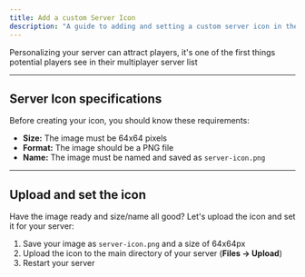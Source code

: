 ```yaml
---
title: Add a custom Server Icon
description: "A guide to adding and setting a custom server icon in the server list"
---
```


Personalizing your server can attract players, it's one of the first things potential players see in their multiplayer server list

---
Server Icon specifications
---
Before creating your icon, you should know these requirements:
- **Size:** The image must be 64x64 pixels
- **Format:** The image should be a PNG file
- **Name:** The image must be named and saved as ```server-icon.png```

---
Upload and set the icon
---
Have the image ready and size/name all good? Let's upload the icon and set it for your server:
1. Save your image as ```server-icon.png``` and a size of 64x64px
2. Upload the icon to the main directory of your server (**Files -> Upload**)
3. Restart your server